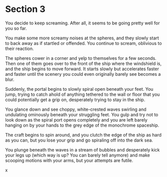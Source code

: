 # Section 3 {#sec-03}

You decide to keep screaming. After all, it seems to be going pretty well for you so far.

You make some more screamy noises at the spheres, and they slowly start to back away as if startled or offended. You continue to scream, oblivious to their reaction. 

The spheres cower in a corner and yelp to themselves for a few seconds. Then one of them goes over to the front of the ship where the windshield is, and the ship begins to move forward. It starts slowly but accelerates faster and faster until the scenery you could even originally barely see becomes a blur.

Suddenly, the portal begins to slowly spiral open beneath your feet. You jump, trying to catch ahold of anything tethered to the wall or floor that you could potentially get a grip on, desperately trying to stay in the ship. 

You glance down and see choppy, white-crested waves swirling and undulating ominously beneath your struggling feet. You gulp and try not to look down as the spiral port opens completely and you are left barely hanging on by your hands to the grey edge of the monochrome spaceship.

The craft begins to spin around, and you clutch the edge of the ship as hard as you can, but you lose your grip and go spiraling off into the dark sea. 

You plunge beneath the waves in a stream of bubbles and desperately kick your legs up (which way is up? You can barely tell anymore) and make scooping motions with your arms, but your attempts are futile.

x
